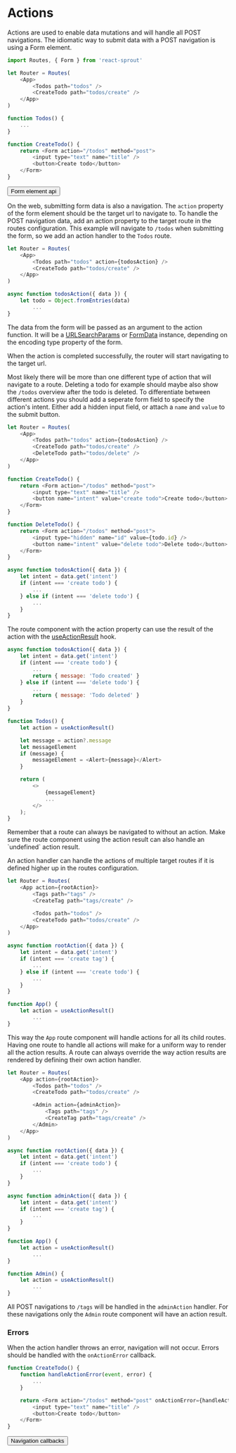 # Actions

Actions are used to enable data mutations and will handle all POST navigations. The idiomatic way to submit data with a POST navigation is using a Form element.

```javascript
import Routes, { Form } from 'react-sprout'

let Router = Routes(
	<App>
		<Todos path="todos" />
		<CreateTodo path="todos/create" />
	</App>
)

function Todos() {
	...
}

function CreateTodo() {
	return <Form action="/todos" method="post">
		<input type="text" name="title" />
		<button>Create todo</button>
	</Form>
}
```

<div className="not-prose flex flex-col items-end">
	<Button href="/components/form" variant="text" arrow="right">
		Form element api
	</Button>
</div>

On the web, submitting form data is also a navigation. The `action` property of the form element should be the target url to navigate to.
To handle the POST navigation data, add an action property to the target route in the routes configuration.
This example will navigate to `/todos` when submitting the form, so we add an action handler to the `Todos` route.

```javascript
let Router = Routes(
	<App>
		<Todos path="todos" action={todosAction} />
		<CreateTodo path="todos/create" />
	</App>
)

async function todosAction({ data }) {
	let todo = Object.fromEntries(data)
		...
}
```

The data from the form will be passed as an argument to the action function.
It will be a [URLSearchParams](https://developer.mozilla.org/en-US/docs/Web/API/URLSearchParams) or [FormData](https://developer.mozilla.org/en-US/docs/Web/API/FormData) instance, depending on the encoding type property of the form.

When the action is completed successfully, the router will start navigating to the target url.

Most likely there will be more than one different type of action that will navigate to a route.
Deleting a todo for example should maybe also show the `/todos` overview after the todo is deleted.
To differentiate between different actions you should add a seperate form field to specify the action's intent.
Either add a hidden input field, or attach a `name` and `value` to the submit button.

```javascript
let Router = Routes(
	<App>
		<Todos path="todos" action={todosAction} />
		<CreateTodo path="todos/create" />
		<DeleteTodo path="todos/delete" />
	</App>
)

function CreateTodo() {
	return <Form action="/todos" method="post">
		<input type="text" name="title" />
		<button name="intent" value="create todo">Create todo</button>
	</Form>
}

function DeleteTodo() {
	return <Form action="/todos" method="post">
		<input type="hidden" name="id" value={todo.id} />
		<button name="intent" value="delete todo">Delete todo</button>
	</Form>
}

async function todosAction({ data }) {
	let intent = data.get('intent')
	if (intent === 'create todo') {
		...
	} else if (intent === 'delete todo') {
		...
	}
}
```

The route component with the action property can use the result of the action with the [useActionResult](/hooks/use-action-result) hook.

```javascript
async function todosAction({ data }) {
	let intent = data.get('intent')
	if (intent === 'create todo') {
		...
		return { message: 'Todo created' }
	} else if (intent === 'delete todo') {
		...
		return { message: 'Todo deleted' }
	}
}

function Todos() {
	let action = useActionResult()

	let message = action?.message
	let messageElement
	if (message) {
		messageElement = <Alert>{message}</Alert>
	}

	return (
		<>
			{messageElement}
			...
		</>
	);
}
```

<Info>
	Remember that a route can always be navigated to without an action. Make sure
	the route component using the action result can also handle an `undefined`
	action result.
</Info>

An action handler can handle the actions of multiple target routes if it is defined higher up in the routes configuration.

```javascript
let Router = Routes(
	<App action={rootAction}>
		<Tags path="tags" />
		<CreateTag path="tags/create" />

		<Todos path="todos" />
		<CreateTodo path="todos/create" />
	</App>
)

async function rootAction({ data }) {
	let intent = data.get('intent')
	if (intent === 'create tag') {
		...
	} else if (intent === 'create todo') {
		...
	}
}

function App() {
	let action = useActionResult()
		...
}
```

This way the `App` route component will handle actions for all its child routes. Having one route to handle all actions will make for a uniform way to render all the action results.
A route can always override the way action results are rendered by defining their own action handler.

```javascript
let Router = Routes(
	<App action={rootAction}>
		<Todos path="todos" />
		<CreateTodo path="todos/create" />

		<Admin action={adminAction}>
			<Tags path="tags" />
			<CreateTag path="tags/create" />
		</Admin>
	</App>
)

async function rootAction({ data }) {
	let intent = data.get('intent')
	if (intent === 'create todo') {
		...
	}
}

async function adminAction({ data }) {
	let intent = data.get('intent')
	if (intent === 'create tag') {
		...
	}
}

function App() {
	let action = useActionResult()
		...
}

function Admin() {
	let action = useActionResult()
		...
}
```

All POST navigations to `/tags` will be handled in the `adminAction` handler. For these navigations only the `Admin` route component will have an action result.

### Errors

When the action handler throws an error, navigation will not occur. Errors should be handled with the `onActionError` callback.

```javascript
function CreateTodo() {
	function handleActionError(event, error) {
		...
	}

	return <Form action="/todos" method="post" onActionError={handleActionError}>
		<input type="text" name="title" />
		<button>Create todo</button>
	</Form>
}
```

<div className="not-prose flex flex-col items-end">
	<Button href="/guides/callbacks" variant="text" arrow="right">
		Navigation callbacks
	</Button>
</div>
